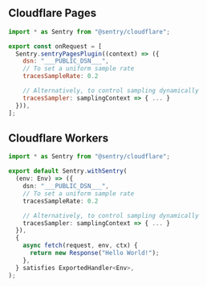 ## Cloudflare Pages

```javascript {filename:functions/_middleware.js}
import * as Sentry from "@sentry/cloudflare";

export const onRequest = [
  Sentry.sentryPagesPlugin((context) => ({
    dsn: "___PUBLIC_DSN___",
    // To set a uniform sample rate
    tracesSampleRate: 0.2

    // Alternatively, to control sampling dynamically
    tracesSampler: samplingContext => { ... }
  })),
];
```

## Cloudflare Workers

```typescript {filename:index.ts}
import * as Sentry from "@sentry/cloudflare";

export default Sentry.withSentry(
  (env: Env) => ({
    dsn: "___PUBLIC_DSN___",
    // To set a uniform sample rate
    tracesSampleRate: 0.2

    // Alternatively, to control sampling dynamically
    tracesSampler: samplingContext => { ... }
  }),
  {
    async fetch(request, env, ctx) {
      return new Response("Hello World!");
    },
  } satisfies ExportedHandler<Env>,
);
```
